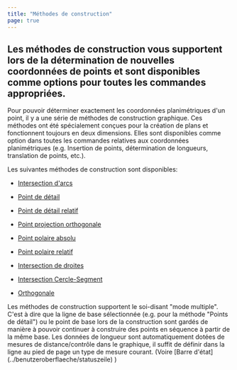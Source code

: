 ```yaml
---
title: "Méthodes de construction"
page: true
---
```

## Les m&#233;thodes de construction vous supportent lors de la d&#233;termination de nouvelles coordonn&#233;es de points et sont disponibles comme options pour toutes les commandes appropri&#233;es.

Pour pouvoir d&#233;terminer exactement les coordonn&#233;es planim&#233;triques d&#39;un point, il y a une s&#233;rie de m&#233;thodes de construction graphique. Ces m&#233;thodes ont &#233;t&#233; sp&#233;cialement con&#231;ues pour la cr&#233;ation de plans et fonctionnent toujours en deux dimensions. Elles sont disponibles comme option dans toutes les commandes relatives aux coordonn&#233;es planim&#233;triques (e.g. Insertion de points, d&#233;termination de longueurs, translation de points, etc.).

Les suivantes m&#233;thodes de construction sont disponibles:

- [Intersection d&#39;arcs](../konstruktion/bogenschnitt)

- [Point de d&#233;tail](../konstruktion/kleinpunkt)

- [Point de d&#233;tail relatif](../konstruktion/kleinpunktrelativ)

- [Point projection orthogonale](../konstruktion/lotfusspunkt)

- [Point polaire absolu](../konstruktion/polarpunkt_absolut)

- [Point polaire relatif](../konstruktion/polarpunkt_relativ)

- [Intersection de droites](../konstruktion/schnittpunkt)

- [Intersection Cercle-Segment](../konstruktion/schnittpunkt_kreis-gerade)

- [Orthogonale](../konstruktion/eckpunkt)




<Success>
Les m&#233;thodes de construction supportent le soi-disant &quot;mode multiple&quot;. C&#39;est &#224; dire que la ligne de base s&#233;lectionn&#233;e (e.g. pour la m&#233;thode &quot;Points de d&#233;tail&quot;) ou le point de base lors de la construction sont gard&#233;s de mani&#232;re &#224; pouvoir continuer &#224; construire des points en s&#233;quence &#224; partir de la m&#234;me base.
</Success>


<Success>
Les donn&#233;es de longueur sont automatiquement dot&#233;es de mesures de distance/contr&#244;le dans le graphique, il suffit de d&#233;finir dans la ligne au pied de page un type de mesure courant. (Voire [Barre d&#39;&#233;tat](../benutzeroberflaeche/statuszeile)
)
</Success>
